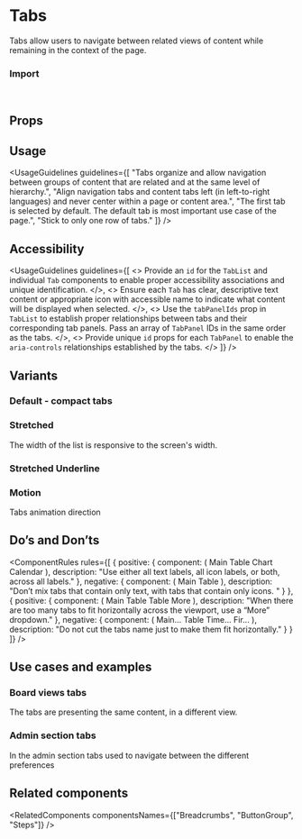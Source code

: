 
<Meta of={TabsStories} />

# Tabs

Tabs allow users to navigate between related views of content while remaining in the context of the page.

<Canvas of={TabsStories.Overview} />

### Import

```js
import { Tabs, TabPanel, TabPanels, TabList, Tab, TabsContext } from "@vibe/core";
```

## Props

<PropsTable />

## Usage

<UsageGuidelines
  guidelines={[
    "Tabs organize and allow navigation between groups of content that are related and at the same level of hierarchy.",
    "Align navigation tabs and content tabs left (in left-to-right languages) and never center within a page or content area.",
    "The first tab is selected by default. The default tab is most important use case of the page.",
    "Stick to only one row of tabs."
  ]}
/>

<TipButtonGroup />

## Accessibility

<UsageGuidelines
  guidelines={[
    <>
      Provide an <code>id</code> for the <code>TabList</code> and individual <code>Tab</code> components to enable
      proper accessibility associations and unique identification.
    </>,
    <>
      Ensure each <code>Tab</code> has clear, descriptive text content or appropriate icon with accessible name to
      indicate what content will be displayed when selected.
    </>,
    <>
      Use the <code>tabPanelIds</code> prop in <code>TabList</code> to establish proper relationships between tabs and
      their corresponding tab panels. Pass an array of <code>TabPanel</code> IDs in the same order as the tabs.
    </>,
    <>
      Provide unique <code>id</code> props for each <code>TabPanel</code> to enable the <code>aria-controls</code>
      relationships established by the tabs.
    </>
  ]}
/>

## Variants

### Default - compact tabs

<Canvas of={TabsStories.Default} />

### Stretched

The width of the list is responsive to the screen's width.

<Canvas of={TabsStories.Stretched} />

### Stretched Underline

<Canvas of={TabsStories.StretchedUnderline} />

### Motion

Tabs animation direction

<Canvas of={TabsStories.Motion} />

## Do’s and Don’ts

<ComponentRules
  rules={[
    {
      positive: {
        component: (
          <DialogContentContainer>
            <TabList>
              <Tab icon={Table}>Main Table</Tab>
              <Tab icon={Chart}>Chart</Tab>
              <Tab icon={Calendar}>Calendar</Tab>
            </TabList>
          </DialogContentContainer>
        ),
        description: "Use either all text labels, all icon labels, or both, across all labels."
      },
      negative: {
        component: (
          <DialogContentContainer>
            <TabList>
              <Tab>Main Table</Tab>
              <Tab icon={Gantt}> </Tab>
            </TabList>
          </DialogContentContainer>
        ),
        description: "Don’t mix tabs that contain only text, with tabs that contain only icons. "
      }
    },
    {
      positive: {
        component: (
          <DialogContentContainer>
            <TabList>
              <Tab icon={NewTab}>Main Table</Tab>
              <Tab icon={Table}>Table</Tab>
              <Tab icon={NavigationChevronDown} iconSide="right">
                More
              </Tab>
            </TabList>
          </DialogContentContainer>
        ),
        description: "When there are too many tabs to fit horizontally across the viewport, use a “More” dropdown."
      },
      negative: {
        component: (
          <DialogContentContainer>
            <TabList>
              <Tab>Main...</Tab>
              <Tab>Table</Tab>
              <Tab>Time...</Tab>
              <Tab>Fir...</Tab>
            </TabList>
          </DialogContentContainer>
        ),
        description: "Do not cut the tabs name just to make them fit horizontally."
      }
    }
  ]}
/>

## Use cases and examples

### Board views tabs

The tabs are presenting the same content, in a different view.

<Canvas of={TabsStories.BoardViewsTabs} />

### Admin section tabs

In the admin section tabs used to navigate between the different preferences

<Canvas of={TabsStories.AdminSectionTabs} />

## Related components

<RelatedComponents componentsNames={["Breadcrumbs", "ButtonGroup", "Steps"]} />
